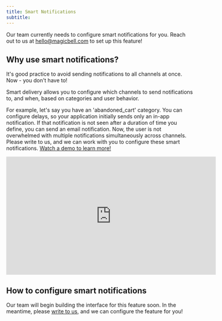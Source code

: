 ```yaml
---
title: Smart Notifications
subtitle: 
---
```


<Note>
    Our team currently needs to configure smart notifications for you. Reach out to us at <a href="mailto:hello@magicbell.com">hello@magicbell.com</a> to set up this feature!
</Note>

## Why use smart notifications?

It's good practice to avoid sending notifications to all channels at once. Now - you don't have to!

Smart delivery allows you to configure which channels to send notifications to, and when, based on categories and user behavior. 

For example, let's say you have an 'abandoned_cart' category. You can configure delays, so your application initially sends only an in-app notification. If that notification is not seen after a duration of time you define, you can send an email notification. Now, the user is not overwhelmed with multiple notifications simultaneously across channels. Please write to us, and we can work with you to configure these smart notifications. [Watch a demo to learn more!](https://www.youtube.com/watch?v=P4gPQjs1bnQ)

<iframe width="560" height="315" src="https://www.youtube.com/embed/P4gPQjs1bnQ" title="YouTube video player" frameborder="0" allow="accelerometer; autoplay; clipboard-write; encrypted-media; gyroscope; picture-in-picture" allowfullscreen></iframe>

## How to configure smart notifications

Our team will begin building the interface for this feature soon. In the meantime, please <a href="mailto:hello@magicbell.com">write to us</a>, and we can configure the feature for you!
